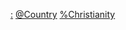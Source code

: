 {{Categories by country|nocat}}

[[Category:各国基督教|:]]
[[Category:基督教文献|@Country]]
[[Category:各国宗教文献|%Christianity]]